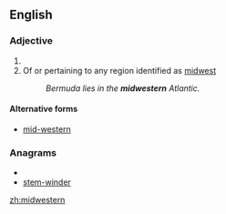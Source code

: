 ==English==

===Adjective===
{{en-adj|-}}

# {{alternative capitalization of|Midwestern}}
# Of or pertaining to any region identified as [[midwest]]
#: ''Bermuda lies in the '''midwestern''' Atlantic.''

====Alternative forms====
*{{sense|of or pertaining to a midwest region}} [[mid-western]]

===Anagrams===
* {{alphagram|deeimnrstw}}
* [[stem-winder#English|stem-winder]]

[[zh:midwestern]]